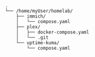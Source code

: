 ```
.
└── /home/myUser/homelab/
    ├── immich/
    │   └── compose.yaml
    ├── plex/
    │   ├── docker-compose.yaml
    │   └── .git
    └── uptime-kuma/
        └── compose.yaml
```